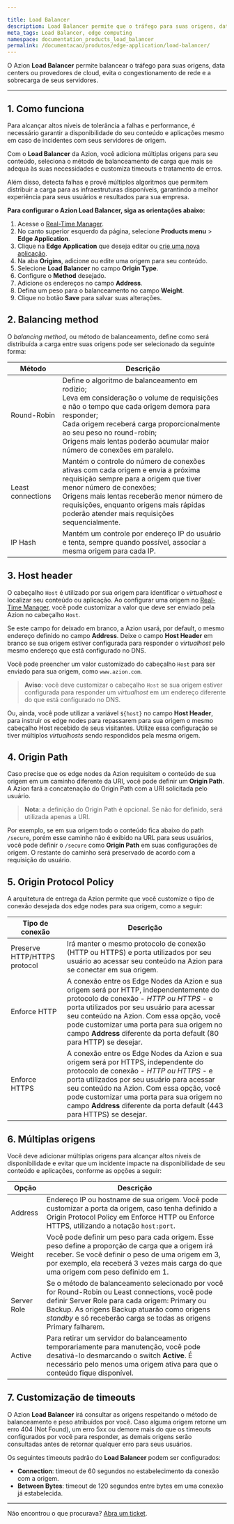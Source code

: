 ```yaml
---

title: Load Balancer
description: Load Balancer permite que o tráfego para suas origens, data centers ou provedores de cloud seja balanceado, evitando o congestionamento de rede e a sobrecarga de seus servidores.
meta_tags: Load Balancer, edge computing
namespace: documentation_products_load_balancer
permalink: /documentacao/produtos/edge-application/load-balancer/
---
```


O Azion **Load Balancer** permite balancear o tráfego para suas origens, data centers ou provedores de cloud, evita o congestionamento de rede e a sobrecarga de seus servidores.

---

## 1. Como funciona

Para alcançar altos níveis de tolerância a falhas e performance, é necessário garantir a disponibilidade do seu conteúdo e aplicações mesmo em caso de incidentes com seus servidores de origem.

Com o **Load Balancer** da Azion, você adiciona múltiplas origens para seu conteúdo, seleciona o método de balanceamento de carga que mais se adequa às suas necessidades e customiza timeouts e tratamento de erros.

Além disso, detecta falhas e provê múltiplos algoritmos que permitem distribuir a carga para as infraestruturas disponíveis, garantindo a melhor experiência para seus usuários e resultados para sua empresa.

**Para configurar o Azion Load Balancer, siga as orientações abaixo:**

1. Acesse o [Real-Time Manager](https://manager.azion.com/).
2. No canto superior esquerdo da página, selecione **Products menu** > **Edge Application**.
3. Clique na **Edge Application** que deseja editar ou [crie uma nova aplicação](/pt-br/documentacao/produtos/ponto-de-partida/).
4. Na aba **Origins**, adicione ou edite uma origem para seu conteúdo.
5. Selecione **Load Balancer** no campo **Origin Type**.
6. Configure o **Method** desejado.
7. Adicione os endereços no campo **Address**.
8. Defina um peso para o balanceamento no campo **Weight**.
9. Clique no botão **Save** para salvar suas alterações.

## 2. Balancing method

O *balancing method*, ou método de balanceamento, define como será distribuída a carga entre suas origens pode ser selecionado da seguinte forma:

| Método            | Descrição                                                    |
| ----------------- | ------------------------------------------------------------ |
| Round-Robin | Define o algoritmo de balanceamento em rodízio; <br />Leva em consideração o volume de requisições e não o tempo que cada origem demora para responder; <br />Cada origem receberá carga proporcionalmente ao seu peso no round-robin; <br />Origens mais lentas poderão acumular maior número de conexões em paralelo. |
| Least connections | Mantém o controle do número de conexões ativas com cada origem e envia a próxima requisição sempre para a origem que tiver menor número de conexões; <br />Origens mais lentas receberão menor número de requisições, enquanto origens mais rápidas poderão atender mais requisições sequencialmente. |
| IP Hash           | Mantém um controle por endereço IP do usuário e tenta, sempre quando possível, associar a mesma origem para cada IP. |

## 3. Host header

O cabeçalho `Host`  é utilizado por sua origem para identificar o *virtualhost* e localizar seu conteúdo ou aplicação. Ao configurar uma origem no [Real-Time Manager](https://manager.azion.com/), você pode customizar a valor que deve ser enviado pela Azion no cabeçalho `Host`.

Se este campo for deixado em branco, a Azion usará, por default, o mesmo endereço definido no campo **Address**. Deixe o campo **Host Header** em branco se sua origem estiver configurada para responder o *virtualhost* pelo mesmo endereço que está configurado no DNS.

Você pode preencher um valor customizado do cabeçalho `Host` para ser enviado para sua origem, como `www.azion.com`.

> **Aviso**: você deve customizar o cabeçalho `Host` se sua origem estiver configurada para responder um *virtualhost* em um endereço diferente do que está configurado no DNS.

Ou, ainda, você pode utilizar a variável `${host}` no campo **Host Header**, para instruir os edge nodes para repassarem para sua origem o mesmo cabeçalho Host recebido de seus visitantes. Utilize essa configuração se tiver múltiplos *virtualhosts* sendo respondidos pela mesma origem.

## 4. Origin Path

Caso precise que os edge nodes da Azion requisitem o conteúdo de sua origem em um caminho diferente da URI, você pode definir um **Origin Path**. A Azion fará a concatenação do Origin Path com a URI solicitada pelo usuário.

> **Nota**: a definição do Origin Path é opcional. Se não for definido, será utilizada apenas a URI.

Por exemplo, se em sua origem todo o conteúdo fica abaixo do path `/secure`, porém esse caminho não é exibido na URL para seus usuários, você pode definir o `/secure` como **Origin Path** em suas configurações de origem. O restante do caminho será preservado de acordo com a requisição do usuário.

## 5. Origin Protocol Policy

A arquitetura de entrega da Azion permite que você customize o tipo de conexão desejada dos edge nodes para sua origem, como a seguir:

| Tipo de conexão              | Descrição                                                    |
| ---------------------------- | ------------------------------------------------------------ |
| Preserve HTTP/HTTPS protocol | Irá manter o mesmo protocolo de conexão (HTTP ou HTTPS) e porta utilizados por seu usuário ao acessar seu conteúdo na Azion para se conectar em sua origem. |
| Enforce HTTP                 | A conexão entre os Edge Nodes da Azion e sua origem será por HTTP, independentemente do protocolo de conexão - *HTTP ou HTTPS* - e porta utilizados por seu usuário para acessar seu conteúdo na Azion. Com essa opção, você pode customizar uma porta para sua origem no campo **Address** diferente da porta default (80 para HTTP) se desejar. |
| Enforce HTTPS                | A conexão entre os Edge Nodes da Azion e sua origem será por HTTPS, independente do protocolo de conexão - *HTTP ou HTTPS* - e porta utilizados por seu usuário para acessar seu conteúdo na Azion. Com essa opção, você pode customizar uma porta para sua origem no campo **Address** diferente da porta default (443 para HTTPS) se desejar. |

## 6. Múltiplas origens

Você deve adicionar múltiplas origens para alcançar altos níveis de disponibilidade e evitar que um incidente impacte na disponibilidade de seu conteúdo e aplicações, conforme as opções a seguir:

| Opção       | Descrição                                                    |
| ----------- | ------------------------------------------------------------ |
| Address     | Endereço IP ou hostname de sua origem. Você pode customizar a porta da origem, caso tenha definido a Origin Protocol Policy em Enforce HTTP ou Enforce HTTPS, utilizando a notação `host:port`. |
| Weight      | Você pode definir um peso para cada origem. Esse peso define a proporção de carga que a origem irá receber. Se você definir o peso de uma origem em 3, por exemplo, ela receberá 3 vezes mais carga do que uma origem com peso definido em 1. |
| Server Role | Se o método de balanceamento selecionado por você for Round-Robin ou Least connections, você pode definir Server Role para cada origem: Primary ou Backup. As origens Backup atuarão como origens *standby* e só receberão carga se todas as origens Primary falharem. |
| Active      | Para retirar um servidor do balanceamento temporariamente para manutenção, você pode desativá-lo desmarcando o switch **Active**. É necessário pelo menos uma origem ativa para que o conteúdo fique disponível. |

## 7. Customização de timeouts

O Azion **Load Balancer** irá consultar as origens respeitando o método de balanceamento e peso atribuídos por você. Caso alguma origem retorne um erro 404 (Not Found), um erro 5xx ou demore mais do que os timeouts configurados por você para responder, as demais origens serão consultadas antes de retornar qualquer erro para seus usuários.

Os seguintes timeouts padrão do **Load Balancer** podem ser configurados:

- **Connection**: timeout de 60 segundos no estabelecimento da conexão com a origem.
- **Between Bytes**: timeout de 120 segundos entre bytes em uma conexão já estabelecida.

---

Não encontrou o que procurava? [Abra um ticket](https://tickets.azion.com/).
